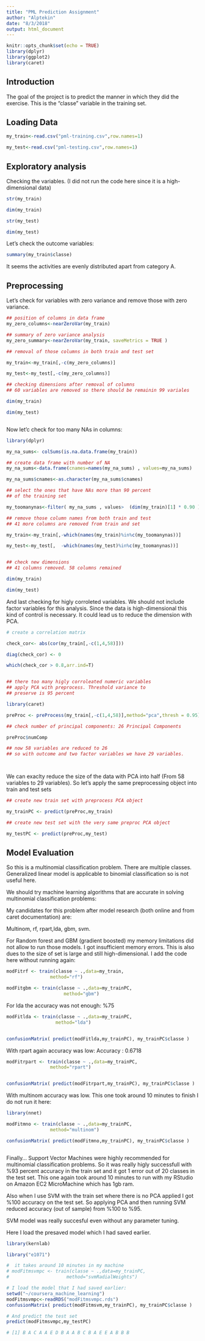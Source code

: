 ```yaml
---
title: "PML Prediction Assignment"
author: "Alptekin"
date: "8/3/2018"
output: html_document
---
```


```r
knitr::opts_chunk$set(echo = TRUE)
library(dplyr)
library(ggplot2)
library(caret)
```

## Introduction

The goal of the project is to predict the manner in which they did the exercise. This is the "classe" variable in the training set.

## Loading Data

```r
my_train<-read.csv("pml-training.csv",row.names=1)

my_test<-read.csv("pml-testing.csv",row.names=1)

```

## Exploratory analysis

Checking the variables. (I did not run the code here since it is a high-dimensional data)

```r
str(my_train)

dim(my_train)

str(my_test)

dim(my_test)

```

Let's check the outcome variables:

```r

summary(my_train$classe)

```

It seems the activities are evenly distributed apart from category A.

## Preprocessing

Let's check for variables with zero variance and remove those with zero variance.

```r

## position of columns in data frame
my_zero_columns<-nearZeroVar(my_train)

## summary of zero variance analysis
my_zero_summary<-nearZeroVar(my_train, saveMetrics = TRUE )

## removal of those columns in both train and test set

my_train<-my_train[,-c(my_zero_columns)]

my_test<-my_test[,-c(my_zero_columns)]

## checking dimensions after removal of columns
## 60 variables are removed so there should be remainin 99 variales

dim(my_train)

dim(my_test)



```

Now let'c check for too many NAs in columns:


```r

library(dplyr)

my_na_sums<- colSums(is.na.data.frame(my_train)) 

## create data frame with number of NA
my_na_sums<-data.frame(cnames=names(my_na_sums) , values=my_na_sums)

my_na_sums$cnames<-as.character(my_na_sums$cnames)

## select the ones that have NAs more than 90 percent
## of the training set

my_toomanynas<-filter( my_na_sums , values>  (dim(my_train)[1] * 0.90 ) )$cnames

## remove those column names from both train and test
## 41 more columns are removed from train and set

my_train<-my_train[,-which(names(my_train)%in%c(my_toomanynas))]

my_test<-my_test[,  -which(names(my_test)%in%c(my_toomanynas))]


## check new dimensions
## 41 columns removed. 58 columns remained

dim(my_train)

dim(my_test) 
```

And last checking for higly corroleted variables. We should not include factor variables for this analysis.
Since the data is high-dimensional this kind of control is necessary. It could lead us to reduce the dimension with PCA.

```r

# create a correlation matrix

check_cor<- abs(cor(my_train[,-c(1,4,58)]))

diag(check_cor) <- 0

which(check_cor > 0.8,arr.ind=T)


## there too many higly corroleated numeric variables
## apply PCA with preprocess. Threshold variance to 
## preserve is 95 percent

library(caret)

preProc <- preProcess(my_train[,-c(1,4,58)],method="pca",thresh = 0.95)

## check number of principal components: 26 Principal Components

preProc$numComp

## now 58 variables are reduced to 26
## so with outcome and two factor variables we have 29 variables.




```

We can exaclty reduce the size of the data with PCA into half (From 58 variables to 29 variables). So let's apply the same preprocessing object into train and test sets

```r

## create new train set with preprocess PCA object

my_trainPC <- predict(preProc,my_train)

## create new test set with the very same preproc PCA object

my_testPC <- predict(preProc,my_test)

```


## Model Evaluation

So this is a multinomial classification problem. There are multiple classes. Generalized linear model is applicable to binomial classification so is not useful here. 

We should try machine learning algorithms that are accurate in solving multinomial classification problems:

My candidates for this problem after model research (both online and from caret documentation) are:

Multinom, rf, rpart,lda, gbm, svm.

For Random forest and GBM (gradient boosted) my memory limitations did not allow to run those models. I got insufficient memory errors. This is also dues to the size of set is large and still high-dimensional. I add the code here without running again:

```r

modFitrf <- train(classe ~ .,data=my_train,
                method="rf")

modFitgbm <- train(classe ~ .,data=my_trainPC,
                     method="gbm")


```

For lda the accuracy was not enough: %75

```r


modFitlda <- train(classe ~ .,data=my_trainPC,
                  method="lda")


confusionMatrix( predict(modFitlda,my_trainPC), my_trainPC$classe )


```


With rpart again accuracy was low: Accuracy : 0.6718

```r


modFitrpart <- train(classe ~ .,data=my_trainPC,
                method="rpart")


confusionMatrix( predict(modFitrpart,my_trainPC), my_trainPC$classe )


```

With multinom accuracy was low. This one took around 10 minutes to finish I do not run it here:

```r


library(nnet)

modFitmno <- train(classe ~ .,data=my_trainPC,
                method="multinom")

confusionMatrix( predict(modFitmno,my_trainPC), my_trainPC$classe )



```


Finally... Support Vector Machines were highly recommended for multinomial classification problems. So it was really higly successfull with %93 percent accuracy in the train set and it got 1 error out of 20 classes in the test set. This one again took around 10 minutes to run with my RStudio on Amazon EC2 MicroMachine which has 1gb ram.

Also when I use SVM with the train set where there is no PCA applied I got %100 accuracy on the test set. So applying PCA and then running SVM reduced accuracy (out of sample) from %100 to %95.

SVM model was really succesful even without any parameter tuning.

Here I load the presaved model which I had saved earlier.

```r


library(kernlab)

library("e1071")

#  it takes around 10 minutes in my machine
# modFitmsvmpc <- train(classe ~ .,data=my_trainPC,
#                     method="svmRadialWeights")

# I load the model that I had saved earlier:
setwd("~/coursera_machine_learning")
modFitmsvmpc<-readRDS("modFitmsvmpc.rds")
confusionMatrix( predict(modFitmsvm,my_trainPC), my_trainPC$classe )

# And predict the test set
predict(modFitmsvmpc,my_testPC)

# [1] B A C A A E D B A A B C B A E E A B B B

```


